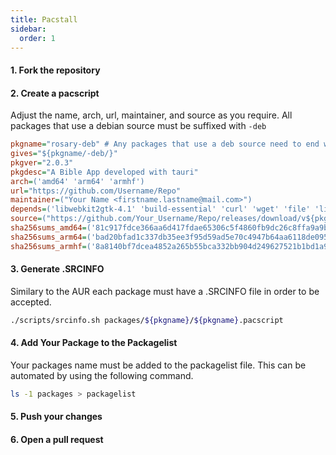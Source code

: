 ```yaml
---
title: Pacstall
sidebar:
  order: 1
---
```


#### 1. Fork the repository
#### 2. Create a pacscript
Adjust the name, arch, url, maintainer, and source as you require. All packages that use a debian source must be suffixed with `-deb`
```ini
pkgname="rosary-deb" # Any packages that use a deb source need to end with -deb
gives="${pkgname/-deb/}"
pkgver="2.0.3"
pkgdesc="A Bible App developed with tauri"
arch=('amd64' 'arm64' 'armhf')
url="https://github.com/Username/Repo"
maintainer=("Your Name <firstname.lastname@mail.com>")
depends=('libwebkit2gtk-4.1' 'build-essential' 'curl' 'wget' 'file' 'libxdo-dev' 'libssl-dev' 'libayatana-appindicator3-dev' 'librsvg2-dev')
source=("https://github.com/Your_Username/Repo/releases/download/v${pkgver}/app-name_${pkgver}_${CARCH}.deb")
sha256sums_amd64=('81c917fdce366aa6d417fdae65306c5f4860fb9dc26c8ffa9a9b62c0d206c54a')
sha256sums_arm64=('bad20bfad1c337db35ee3f95d59ad5e70c4947b64aa6118de0953ddfec4c1538')
sha256sums_armhf=('8a8140bf7dcea4852a265b55bca332bb904d249627521b1bd1a985b383fd8307')
```
#### 3. Generate .SRCINFO
Similary to the AUR each package must have a .SRCINFO file in order to be accepted.
```sh
./scripts/srcinfo.sh packages/${pkgname}/${pkgname}.pacscript
```

#### 4. Add Your Package to the Packagelist
Your packages name must be added to the packagelist file. This can be automated by using the following command.
```sh
ls -1 packages > packagelist
```
#### 5. Push your changes
#### 6. Open a pull request
